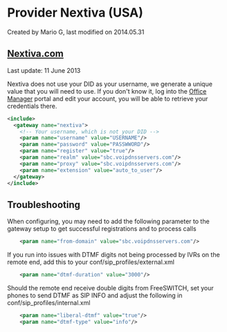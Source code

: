 
# Provider Nextiva (USA) 

 Created by  Mario G, last modified on 2014.05.31

## [Nextiva.com](http://Nextiva.com)

Last update: 11 June 2013

Nextiva does not use your DID as your username, we generate a unique value that you will need to use. If you don't know it, log into the [Office Manager](https://manage.nextiva.com/) portal and edit your account, you will be able to retrieve your credentials there.

```xml
<include>
  <gateway name="nextiva">
    <!-- Your username, which is not your DID -->
    <param name="username" value="USERNAME"/>
    <param name="password" value="PASSWWORD"/>
    <param name="register" value="true"/>
    <param name="realm" value="sbc.voipdnsservers.com"/>
    <param name="proxy" value="sbc.voipdnsservers.com"/>
    <param name="extension" value="auto_to_user"/>
  </gateway>
</include>
```

## Troubleshooting 

When configuring, you may need to add the following parameter to the gateway setup to get successful registrations and to process calls

```xml
    <param name="from-domain" value="sbc.voipdnsservers.com"/> 
```

If you run into issues with DTMF digits not being processed by IVRs on the remote end, add this to your conf/sip\_profiles/external.xml

```xml
    <param name="dtmf-duration" value="3000"/> 
```

Should the remote end receive double digits from FreeSWITCH, set your phones to send DTMF as SIP INFO and adjust the following in conf/sip\_profiles/internal.xml

```xml
    <param name="liberal-dtmf" value="true"/>
    <param name="dtmf-type" value="info"/> 
```

  

